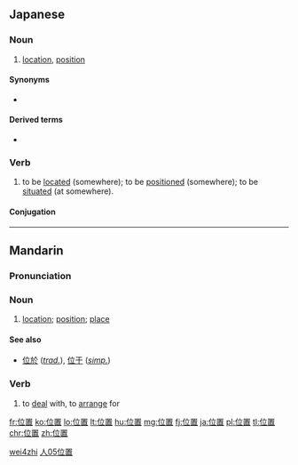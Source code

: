 ==Japanese==
{{ja-kanjitab|い|ち|yomi=on}}

===Noun===
{{ja-noun|いち}}

# [[location]], [[position]]

====Synonyms====
* {{ja-r|場所|ばしょ}}

====Derived terms====
* {{l|ja|現在位置|tr=[[げんざいいち]], genzaiichi}}

===Verb===
{{ja-verb-suru|いち}}
# to be [[located]] (somewhere); to be [[positioned]] (somewhere); to be [[situated]] (at somewhere).
#: {{ja-usex|宮崎県は九州地方の南東部に'''位置'''する県。|みやざき けん は きゅうしゅう ちほう の なんとうぶ に '''いち''' する けん。|Miyazaki prefecture '''is situated''' in the south-east part of the Kyūshū region.}}

====Conjugation====
{{ja-suru|いち}}

----

==Mandarin==
{{zh-hanzi-box|[[位]][[置]]}}

===Pronunciation===
{{Pinyin-IPA|wèizhi}}

===Noun===
{{cmn-noun|ts|pin=wèizhi|pint=wei4zhi}}

# [[location]]; [[position]]; [[place]]

====See also====
* [[位於]] (''[[Traditional Chinese|trad.]]''), [[位于]] (''[[Simplified Chinese|simp.]]'')

===Verb===
{{cmn-verb|ts|pin=wèizhì|pint=wei4zhi4}}
# to [[deal]] with, to [[arrange]] for

[[Category:Elementary Mandarin|wei4zhi]]
[[Category:Elementary Mandarin|人05位置]]

[[fr:位置]]
[[ko:位置]]
[[lo:位置]]
[[lt:位置]]
[[hu:位置]]
[[mg:位置]]
[[fj:位置]]
[[ja:位置]]
[[pl:位置]]
[[tl:位置]]
[[chr:位置]]
[[zh:位置]]